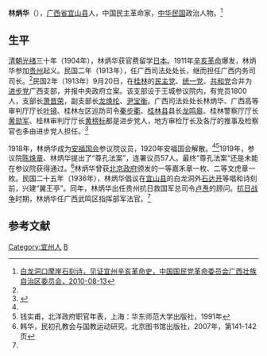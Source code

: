 {{Infobox Officeholder
|姓名=林炳華
|圖像=File:林炳華.jpg
|圖像大小=200px
|圖像說明=  
|字    = 
|號    = 
|別名    = 
|出生日期 = 
|出生地點 = 
|逝世日期 = 
|逝世地點 = 
|死因    = 
|墓地    = 
|籍貫    = 
|政黨    = 
|parents  = 
|配偶   =
|伴侶    = 
|relatives  =  
|children  =  
|著作    = 
|past    = 
}}
'''林炳华'''（{{bd|19世纪|？|20世纪|？|catIdx=L}}），[[广西省|广西省]][[宜山县|宜山县]]人，中国民主革命家，[[中华民国|中华民国]]政治人物。<ref name=mggx>[http://www.gxmg.org/show.asp?typid=130&id=2487 白龙洞口摩崖石刻诗，见证宜州辛亥革命史，中国国民党革命委员会广西壮族自治区委员会，2010-08-13]{{dead link|date=2018年3月 |bot=InternetArchiveBot |fix-attempted=yes }}</ref>

==生平==
[[清朝|清朝]][[光绪|光绪]]三十年（1904年），林炳华获官费留学[[日本|日本]]。1911年[[辛亥革命|辛亥革命]]爆发，林炳华参加[[贵州|贵州]]起义。民国二年（1913年），任广西司法处处长，继而担任广西内务司司长。<ref name=mggx/>民国2年（1913年）9月20日，在[[桂林|桂林]]的[[民主党_(1912年中华民国)|民主党]]、[[统一党_(中国)|统一党]]、[[共和党_(中国)|共和党]]合并为[[进步党_(中国)|进步党]]广西支部，并报中央政府立案。该支部设于王城参议院内，有党员1800人，支部长[[萧晋荣|萧晋荣]]，副支部长[[龙焕纶|龙焕纶]]、[[尹宝衡|尹宝衡]]。广西司法处处长林炳华、广西高等审判厅厅长[[叶镜|叶镜]]、桂林左区巡防司令[[秦步衢|秦步衢]]、[[桂林县_(中华民国)|桂林县]]县长[[龙鸣皋|龙鸣皋]]、桂林警察厅厅长[[黄勋军|黄勋军]]、桂林审判厅厅长[[黄榜标|黄榜标]]都是进步党人，地方审检厅长及各厅的推事及检察官也多由进步党人担任。<ref>{{Cite web |url=http://www.gxdqw.com/bin/mse.exe?K=b&A=3&rec=167&run=13 |title=桂林市志，广西省情网，于2013-06-03查阅 |access-date=2013-06-03 |archive-date=2015-09-24 |archive-url=https://web.archive.org/web/20150924024356/http://www.gxdqw.com/bin/mse.exe?K=b&A=3&rec=167&run=13 |dead-url=no }}</ref>

1918年，林炳华成为[[安福国会|安福国会]]参议院议员，1920年安福国会解散。<ref name=mggx/><ref>钱实甫，北洋政府职官年表，上海：华东师范大学出版社，1991年</ref>1919年，参议院[[陈焕章|陈焕章]]、林炳华提出了“尊孔法案”，连署议员57人。最终“尊孔法案”还是未能在参议院获得通过。<ref>韩华，民初孔教会与国教运动研究，北京图书馆出版社，2007年，第141-142页</ref>林炳华曾获[[北洋政府|北京政府]]颁发的一等嘉禾章一枚、二等文虎章一枚。民国二十五年（1936年），林炳华倡议在[[宜山县|宜山县]]的白龙洞外[[石达开|石达开]]等唱和诗刻前，兴建“翼王亭”。同年，林炳华出任贵州抗日救国军总司令[[卢焘|卢焘]]的顾问。[[抗日战争|抗日战争]]时期，林炳华任广西武鸣区指挥部军法官。<ref name=mggx/>

==参考文献==
{{reflist}}
{{中華民國第二屆國會參議院議員}}
[[Category:宜州人|Category:宜州人]]
[[Category:林姓|B]]